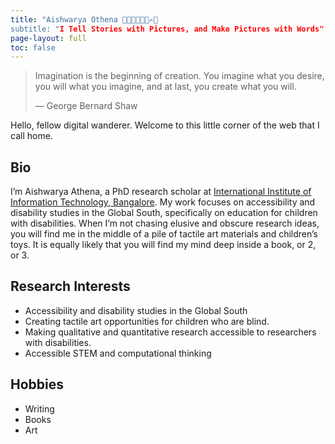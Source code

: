 ```yaml
---
title: "Aishwarya Othena 👩🏻‍🦯👩🏼‍🎨✍🏼
subtitle: "I Tell Stories with Pictures, and Make Pictures with Words"
page-layout: full
toc: false
---
```


> Imagination is the beginning of creation. You imagine what you desire, you will what you imagine, and at last, you create what you will.
> 
> ― George Bernard Shaw


Hello, fellow digital wanderer. Welcome to this little corner of the web that I call home.

## Bio

I'm Aishwarya Athena, a PhD research scholar at [International Institute of Information Technology, Bangalore](https://www.iiitb.ac.in). My work focuses on accessibility and disability studies in the Global South, specifically on education for children with disabilities. When I'm not chasing elusive and obscure research ideas, you will find me in the middle of a pile of tactile art materials and children's toys. It is equally likely that you will find my mind deep inside a book, or 2, or 3.

## Research Interests

+ Accessibility and disability studies in the Global South
+ Creating tactile art opportunities for children who are blind.
+ Making qualitative and quantitative research accessible to researchers with disabilities.
+ Accessible STEM and computational thinking

## Hobbies

+ Writing
+ Books
+ Art





